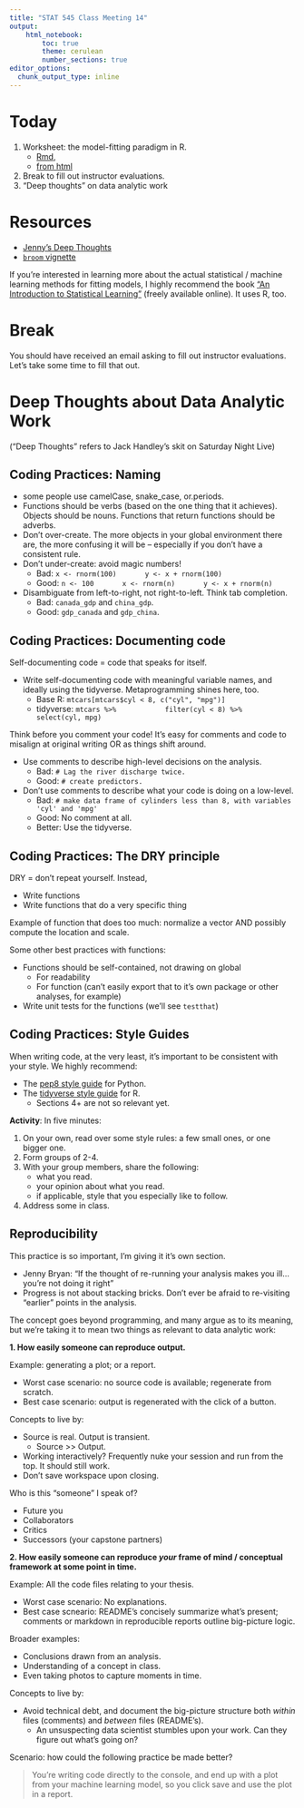 ```yaml
---
title: "STAT 545 Class Meeting 14"
output:
    html_notebook:
        toc: true
        theme: cerulean
        number_sections: true
editor_options: 
  chunk_output_type: inline
---
```


# Today

1. Worksheet: the model-fitting paradigm in R.
    - [Rmd](https://github.com/STAT545-UBC/Classroom/blob/master/notes/cm014-exercise.Rmd), 
    - [from html](http://stat545.com/Classroom/notes/cm014-exercise.nb.html)
2. Break to fill out instructor evaluations.
3. "Deep thoughts" on data analytic work

# Resources

- [Jenny's Deep Thoughts](https://www.slideshare.net/jenniferbryan5811/cm002-deep-thoughts)
- [`broom` vignette](https://cran.r-project.org/web/packages/broom/vignettes/broom.html)

If you're interested in learning more about the actual statistical / machine learning methods for fitting models, I highly recommend the book ["An Introduction to Statistical Learning"](https://www-bcf.usc.edu/~gareth/ISL/) (freely available online). It uses R, too.

# Break

You should have received an email asking to fill out instructor evaluations. Let's take some time to fill that out.

# Deep Thoughts about Data Analytic Work

("Deep Thoughts" refers to Jack Handley's skit on Saturday Night Live)

## Coding Practices: Naming

- some people use camelCase, snake_case, or.periods.
- Functions should be verbs (based on the one thing that it achieves). Objects should be nouns. Functions that return functions should be adverbs. 
- Don't over-create. The more objects in your global environment there are, the more confusing it will be -- especially if you don't have a consistent rule.
- Don't under-create: avoid magic numbers!
    - Bad: 
        ```
        x <- rnorm(100)
        y <- x + rnorm(100)
        ```
    - Good:
        ```
        n <- 100
        x <- rnorm(n)
        y <- x + rnorm(n)
        ```
- Disambiguate from left-to-right, not right-to-left. Think tab completion.
    - Bad: `canada_gdp` and `china_gdp`. 
    - Good: `gdp_canada` and `gdp_china`.

## Coding Practices: Documenting code 

Self-documenting code = code that speaks for itself. 

- Write self-documenting code with meaningful variable names, and ideally using the tidyverse. Metaprogramming shines here, too.
    - Base R: 
        ```
        mtcars[mtcars$cyl < 8, c("cyl", "mpg")]
        ```
    - tidyverse: 
        ```
        mtcars %>% 
            filter(cyl < 8) %>% 
            select(cyl, mpg)
        ```

Think before you comment your code! It's easy for comments and code to misalign at original writing OR as things shift around. 

- Use comments to describe high-level decisions on the analysis.
    - Bad: 
        ```
        # Lag the river discharge twice.
        ```
    - Good: 
        ```
        # create predictors.
        ```
- Don't use comments to describe what your code is doing on a low-level.
    - Bad: 
        ```
        # make data frame of cylinders less than 8, with variables 'cyl' and 'mpg'
        ```
    - Good: No comment at all.
    - Better: Use the tidyverse.

## Coding Practices: The DRY principle

DRY = don't repeat yourself. Instead,

- Write functions
- Write functions that do a very specific thing

Example of function that does too much: normalize a vector AND possibly compute the location and scale.

Some other best practices with functions:

- Functions should be self-contained, not drawing on global
    - For readability
    - For function (can't easily export that to it's own package or other analyses, for example)
- Write unit tests for the functions (we'll see `testthat`)

## Coding Practices: Style Guides

When writing code, at the very least, it's important to be consistent with your style. We highly recommend:

- The [pep8 style guide](https://www.python.org/dev/peps/pep-0008/?) for Python.
- The [tidyverse style guide](http://style.tidyverse.org/) for R. 
    - Sections 4+ are not so relevant yet.

__Activity__: In five minutes:

1. On your own, read over some style rules: a few small ones, or one bigger one.  
2. Form groups of 2-4.
3. With your group members, share the following:
    - what you read.
    - your opinion about what you read.
    - if applicable, style that you especially like to follow.
4. Address some in class. 

## Reproducibility

This practice is so important, I'm giving it it's own section. 

- Jenny Bryan: "If the thought of re-running your analysis makes you ill... you're not doing it right"
- Progress is not about stacking bricks. Don't ever be afraid to re-visiting "earlier" points in the analysis.

The concept goes beyond programming, and many argue as to its meaning, but we're taking it to mean two things as relevant to data analytic work:

__1\. How easily someone can reproduce output.__

Example: generating a plot; or a report.

- Worst case scenario: no source code is available; regenerate from scratch. 
- Best case scenario: output is regenerated with the click of a button.

Concepts to live by:

- Source is real. Output is transient. 
    - Source >> Output.
- Working interactively? Frequently nuke your session and run from the top. It should still work. 
- Don't save workspace upon closing.

Who is this "someone" I speak of?

- Future you
- Collaborators
- Critics
- Successors (your capstone partners)

__2\. How easily someone can reproduce _your_ frame of mind / conceptual framework at some point in time.__

Example: All the code files relating to your thesis.

- Worst case scenario: No explanations.
- Best case scneario: README's concisely summarize what's present; comments or markdown in reproducible reports outline big-picture logic. 

Broader examples: 

- Conclusions drawn from an analysis. 
- Understanding of a concept in class. 
- Even taking photos to capture moments in time.

Concepts to live by:

- Avoid technical debt, and document the big-picture structure both _within_ files (comments) and _between_ files (README's).
    - An unsuspecting data scientist stumbles upon your work. Can they figure out what's going on?


Scenario: how could the following practice be made better?

> You're writing code directly to the console, and end up with a plot from your machine learning model, so you click save and use the plot in a report.


